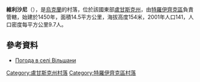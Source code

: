 {{coord|49|52|19|N|38|29|39|E|scale:100000|display=title}}

'''維利沙尼'''（{{lang-uk|Вільшани}}），是[[烏克蘭|烏克蘭]]的村落，位於該國東部[[盧甘斯克州|盧甘斯克州]]，由[[特羅伊齊克區|特羅伊齊克區]]負責管轄，始建於1450年，面積14.5平方公里，海拔高度154米，2001年人口141，人口密度每平方公里9.7人。

==參考資料==
* [http://weather.in.ua/ua/lyganskaja/4074 Погода в селі Вільшани] {{Wayback|url=http://weather.in.ua/ua/lyganskaja/4074 |date=20111220023616 }}

{{DEFAULTSORT:Вільшани}}
[[Category:盧甘斯克州村落|Category:盧甘斯克州村落]]
[[Category:特羅伊齊克區村落|Category:特羅伊齊克區村落]]


{{Luhansk-geo-stub}}